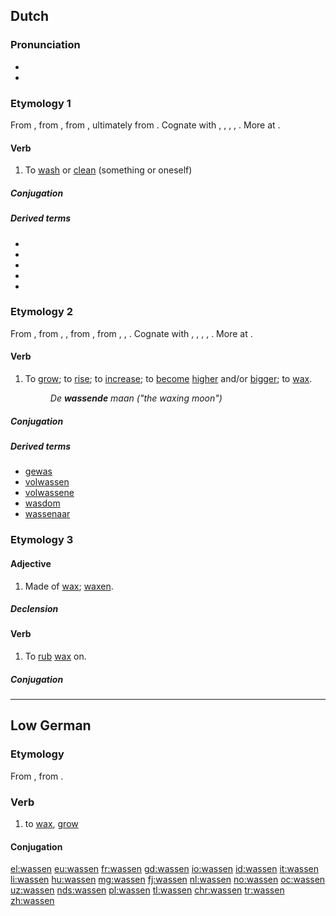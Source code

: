 ==Dutch==

===Pronunciation===
* {{IPA|/ˈʋɑ.sə(n)/|lang=nl}}
* {{audio|Nl-wassen.ogg|audio|lang=nl}}

===Etymology 1===
From {{inh|nl|dum|wasschen}}, from {{inh|nl|odt|waskan}}, from {{inh|nl|gem-pro|*waskaną||to wash, make wet}}, ultimately from {{etyl|ine-pro|nl}} {{m|ine-pro|*wod-||water; wet}}. Cognate with {{etyl|nds|-}} {{m|nds|waschen||to wash}}, {{etyl|de|-}} {{m|de|waschen||to wash}}, {{etyl|fy|-}} {{m|fy|waskje||to wash}}, {{etyl|en|-}} {{m|en|wash}}, {{etyl|da|-}} {{m|da|vaske||to wash}}. More at {{l|en|wash}}.

====Verb====
{{nl-verb|waste|gewassen}}

# {{label|nl|transitive}} To [[wash]] or [[clean]] (something or oneself)

=====Conjugation=====
{{nl-conj-wk|was|wasse|wassen|trans=acc}}

=====Derived terms=====
{{top3}}
* {{l|nl|wasbeurt}}
* {{l|nl|wasgelegenheid}}
* {{l|nl|wasmachine}}
* {{l|nl|waswater}}
* {{l|nl|afwassen}}
{{bottom}}

===Etymology 2===
From {{inh|nl|dum|wassen}}, from {{inh|nl|odt|wahsan}}, {{m|odt|wassan}}, from {{inh|nl|gem-pro|*wahsijaną||to increase}}, from {{etyl|ine-pro|nl}} {{m|ine-pro|*h₂weg-}}, {{m|ine-pro|*awek-}}, {{m|ine-pro|*aweg-||to increase}}. Cognate with {{etyl|nds|-}} {{m|nds|wassen}}, {{etyl|de|-}} {{m|de|wachsen||to grow, expand, increase}}, {{etyl|fy|-}} {{m|fy|waakse||to grow, accrue}}, {{etyl|en|-}} {{m|en|wax||to grow, increase}}, {{etyl|da|-}} {{m|da|vokse}}. More at {{l|en|wax}}.

====Verb====
{{nl-verb|wies|gewassen}}

# {{label|nl|intransitive|archaic}} To [[grow]]; to [[rise]]; to [[increase]]; to [[become]] [[high]]er and/or [[big]]ger; to [[wax]].
#: ''De '''wassende''' maan ("the waxing moon")''

=====Conjugation=====
{{nl-conj-st|class=7|was|wies|wassen|wasse|trans=unacc}}

=====Derived terms=====
* [[gewas]] {{g|n}}
* [[volwassen]]
* [[volwassene]] {{g|m|f}}
* [[wasdom]]
* [[wassenaar]] {{g|m}}

===Etymology 3===

====Adjective====
{{nl-adj|-}}

# Made of [[wax]]; [[waxen]].

=====Declension=====
{{nl-decl-adj||-|pred=-|part=-}}

====Verb====
{{nl-verb|waste|gewast}}

# {{label|nl|transitive}} To [[rub]] [[wax]] on.

=====Conjugation=====
{{nl-conj-wk|was|wasse|trans=acc}}

----

==Low German==

===Etymology===
From {{etyl|osx|nds}} {{m|osx|wahsan}}, from {{etyl|gem-pro|nds}} {{m|gem-pro|*wahsaną}}.

===Verb===
{{head|nds|verb}}

# to [[wax]], [[grow]]

====Conjugation====
{{nds-conj-st|class=7|wass|wass|wuss|wuss|wuss}}

[[el:wassen]]
[[eu:wassen]]
[[fr:wassen]]
[[gd:wassen]]
[[io:wassen]]
[[id:wassen]]
[[it:wassen]]
[[li:wassen]]
[[hu:wassen]]
[[mg:wassen]]
[[fj:wassen]]
[[nl:wassen]]
[[no:wassen]]
[[oc:wassen]]
[[uz:wassen]]
[[nds:wassen]]
[[pl:wassen]]
[[tl:wassen]]
[[chr:wassen]]
[[tr:wassen]]
[[zh:wassen]]